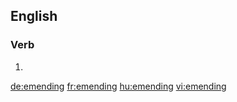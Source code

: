 ==English==

===Verb===
{{head|en|present participle}}

# {{present participle of|emend|lang=en|nocat=1}}

[[de:emending]]
[[fr:emending]]
[[hu:emending]]
[[vi:emending]]